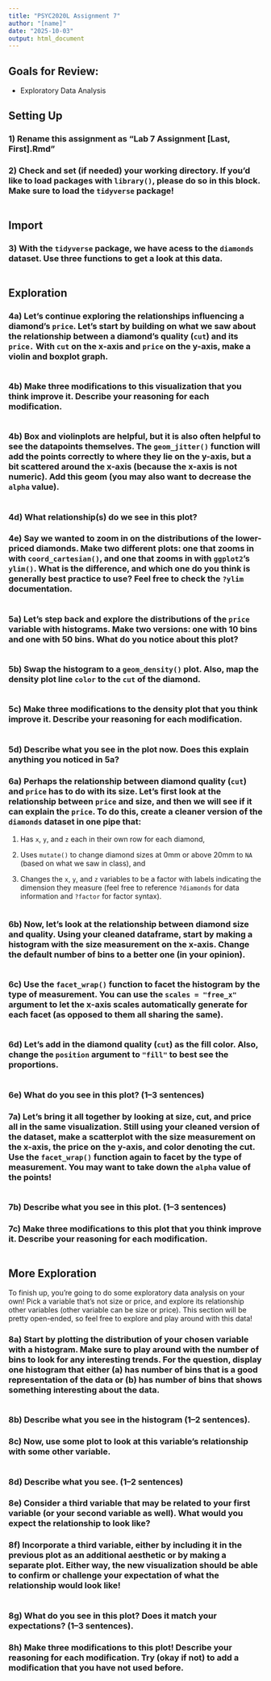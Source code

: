 ```yaml
---
title: "PSYC2020L Assignment 7"
author: "[name]"
date: "2025-10-03"
output: html_document
---
```


## Goals for Review:

* Exploratory Data Analysis


## Setting Up

### 1) Rename this assignment as "Lab 7 Assignment [Last, First].Rmd" 

### 2) Check and set (if needed) your working directory. If you'd like to load packages with `library()`, please do so in this block. Make sure to load the `tidyverse` package!
```r

```


## Import

### 3) With the `tidyverse` package, we have acess to the `diamonds` dataset. Use three functions to get a look at this data.
```r

```


## Exploration

### 4a) Let's continue exploring the relationships influencing a diamond's `price`. Let's start by building on what we saw about the relationship between a diamond's quality (`cut`) and its `price.` With `cut` on the x-axis and `price` on the y-axis, make a violin and boxplot graph.
```r

```

### 4b) Make three modifications to this visualization that you think improve it. Describe your reasoning for each modification.
```r

```



### 4b) Box and violinplots are helpful, but it is also often helpful to see the datapoints themselves. The `geom_jitter()` function will add the points correctly to where they lie on the y-axis, but a bit scattered around the x-axis (because the x-axis is not numeric). Add this geom (you may also want to decrease the `alpha` value).
```r

```

### 4d) What relationship(s) do we see in this plot?



### 4e) Say we wanted to zoom in on the distributions of the lower-priced diamonds. Make two different plots: one that zooms in with `coord_cartesian()`, and one that zooms in with `ggplot2`'s `ylim()`. What is the difference, and which one do you think is generally best practice to use? Feel free to check the `?ylim` documentation.
```r

```

### 5a) Let's step back and explore the distributions of the `price` variable with histograms. Make two versions: one with 10 bins and one with 50 bins. What do you notice about this plot?
```r

```

### 5b) Swap the histogram to a `geom_density()` plot. Also, map the density plot line `color` to the `cut` of the diamond.
```r

```

### 5c) Make three modifications to the density plot that you think improve it. Describe your reasoning for each modification.
```r

```



### 5d) Describe what you see in the plot now. Does this explain anything you noticed in 5a?



### 6a) Perhaps the relationship between diamond quality (`cut`) and `price` has to do with its size. Let's first look at the relationship between `price` and size, and then we will see if it can explain the `price`. To do this, create a cleaner version of the `diamonds` dataset in one pipe that:

1. Has `x`, `y`, and `z` each in their own row for each diamond,

2. Uses `mutate()` to change diamond sizes at 0mm or above 20mm to `NA` (based on what we saw in class), and

3. Changes the `x`, `y`, and `z` variables to be a factor with labels indicating the dimension they measure (feel free to reference `?diamonds` for data information and `?factor` for factor syntax).
```r

```

### 6b) Now, let's look at the relationship between diamond size and quality. Using your cleaned dataframe, start by making a histogram with the size measurement on the x-axis. Change the default number of bins to a better one (in your opinion).
```r

```

### 6c) Use the `facet_wrap()` function to facet the histogram by the type of measurement. You can use the `scales = "free_x"` argument to let the x-axis scales automatically generate for each facet (as opposed to them all sharing the same).
```r

```

### 6d) Let's add in the diamond quality (`cut`) as the fill color. Also, change the `position` argument to `"fill"` to best see the proportions.
```r

```

### 6e) What do you see in this plot? (1--3 sentences)



### 7a) Let's bring it all together by looking at size, cut, and price all in the same visualization. Still using your cleaned version of the dataset, make a scatterplot with the size measurement on the x-axis, the price on the y-axis, and color denoting the cut. Use the `facet_wrap()` function again to facet by the type of measurement. You may want to take down the `alpha` value of the points!
```r

```

### 7b) Describe what you see in this plot. (1--3 sentences)



### 7c) Make three modifications to this plot that you think improve it. Describe your reasoning for each modification.
```r

```


## More Exploration

To finish up, you're going to do some exploratory data analysis on your own! Pick a variable that's not size or price, and explore its relationship other variables (other variable can be size or price). This section will be pretty open-ended, so feel free to explore and play around with this data!

### 8a) Start by plotting the distribution of your chosen variable with a histogram. Make sure to play around with the number of bins to look for any interesting trends. For the question, display one histogram that either (a) has number of bins that is a good representation of the data or (b) has number of bins that shows something interesting about the data.
```r

```

### 8b) Describe what you see in the histogram (1--2 sentences).



### 8c) Now, use some plot to look at this variable's relationship with some other variable.
```r

```

### 8d) Describe what you see. (1--2 sentences)



### 8e) Consider a third variable that may be related to your first variable (or your second variable as well). What would you expect the relationship to look like?



### 8f) Incorporate a third variable, either by including it in the previous plot as an additional aesthetic or by making a separate plot. Either way, the new visualization should be able to confirm or challenge your expectation of what the relationship would look like!
```r

```

### 8g) What do you see in this plot? Does it match your expectations? (1--3 sentences).



### 8h) Make three modifications to this plot! Describe your reasoning for each modification. Try (okay if not) to add a modification that you have not used before.
```r

```




